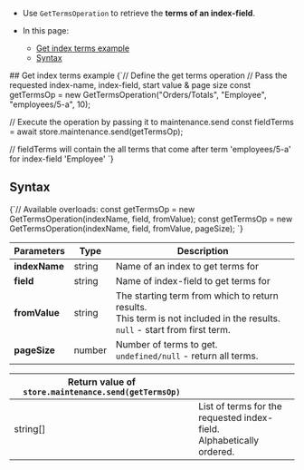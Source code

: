 
<Admonition type="note" title="">

* Use `GetTermsOperation` to retrieve the __terms of an index-field__.

* In this page:
    * [Get index terms example](../../../../client-api/operations/maintenance/indexes/get-terms.mdx#get-index-terms-example)
    * [Syntax](../../../../client-api/operations/maintenance/indexes/get-terms.mdx#syntax)

</Admonition>
## Get index terms example

<TabItem value="get_index_terms" label="get_index_terms">
<CodeBlock language="js">
{`// Define the get terms operation
// Pass the requested index-name, index-field, start value & page size
const getTermsOp = new GetTermsOperation("Orders/Totals", "Employee", "employees/5-a", 10);

// Execute the operation by passing it to maintenance.send
const fieldTerms = await store.maintenance.send(getTermsOp);

// fieldTerms will contain the all terms that come after term 'employees/5-a' for index-field 'Employee'
`}
</CodeBlock>
</TabItem>



## Syntax

<TabItem value="get_index_terms_syntax" label="get_index_terms_syntax">
<CodeBlock language="js">
{`// Available overloads:
const getTermsOp = new GetTermsOperation(indexName, field, fromValue);
const getTermsOp = new GetTermsOperation(indexName, field, fromValue, pageSize);
`}
</CodeBlock>
</TabItem>

| Parameters | Type | Description |
| - | - | - |
| **indexName** | string | Name of an index to get terms for |
| **field** | string | Name of index-field to get terms for |
| **fromValue** | string | The starting term from which to return results.<br/>This term is not included in the results.<br/>`null` - start from first term. |
| **pageSize** | number | Number of terms to get.<br/>`undefined/null` - return all terms.  |

| Return value of `store.maintenance.send(getTermsOp)` | |
| - |- |
| string[] | List of terms for the requested index-field. <br/> Alphabetically ordered. |




